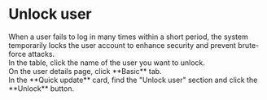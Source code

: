# Unlock user

<Alert>
When a user fails to log in many times within a short period, the system temporarily locks the user account to enhance security and prevent brute-force attacks.
</Alert>

<Steps>

<div>
<Nav name="console" />
</div>

<div>
In the table, click the name of the user you want to unlock.
</div>

<div>
On the user details page, click **Basic** tab.
</div>


<div>
In the **Quick update** card, find the "Unlock user" section and click the **Unlock** button.
</div>

</Steps>